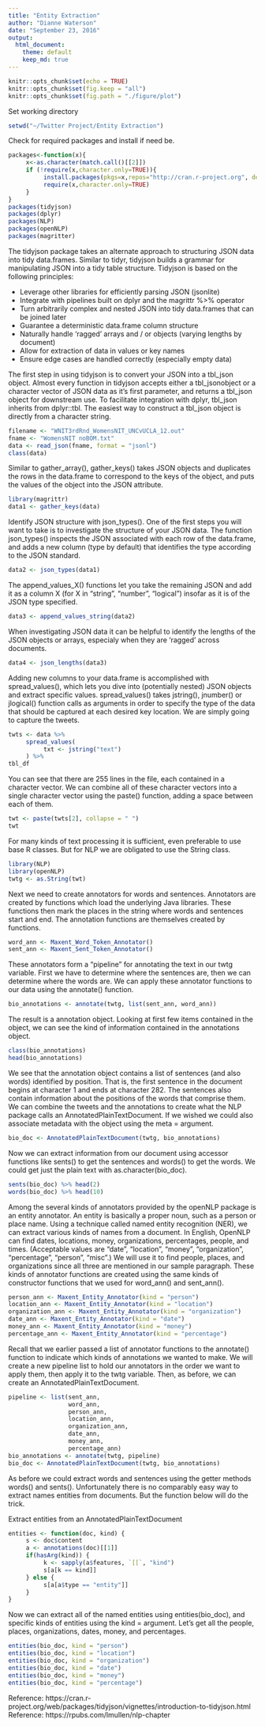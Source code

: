 ---
title: "Entity Extraction"
author: "Dianne Waterson"
date: "September 23, 2016"
output:
  html_document:
    theme: default
    keep_md: true
---

```{r setup, include=FALSE}
knitr::opts_chunk$set(echo = TRUE)
knitr::opts_chunk$set(fig.keep = "all")
knitr::opts_chunk$set(fig.path = "./figure/plot")
```

Set working directory
```{r working directory}
setwd("~/Twitter Project/Entity Extraction")
```

Check for required packages and install if need be.
```{r packages, eval=TRUE, messages=FALSE, warning=FALSE}
packages<-function(x){
     x<-as.character(match.call()[[2]])
     if (!require(x,character.only=TRUE)){
          install.packages(pkgs=x,repos="http://cran.r-project.org", dependencies = TRUE)
          require(x,character.only=TRUE)
     }
}
packages(tidyjson)
packages(dplyr)
packages(NLP)
packages(openNLP)
packages(magritter)
```

The tidyjson package takes an alternate approach to structuring JSON data 
into tidy data.frames. Similar to tidyr, tidyjson builds a grammar for 
manipulating JSON into a tidy table structure. Tidyjson is based on the 
following principles:

* Leverage other libraries for efficiently parsing JSON (jsonlite)
* Integrate with pipelines built on dplyr and the magrittr %>% operator
* Turn arbitrarily complex and nested JSON into tidy data.frames that can be joined later
* Guarantee a deterministic data.frame column structure
* Naturally handle 'ragged' arrays and / or objects (varying lengths by document)
* Allow for extraction of data in values or key names
* Ensure edge cases are handled correctly (especially empty data)

     
The first step in using tidyjson is to convert your JSON into a tbl_json 
object. Almost every function in tidyjson accepts either a tbl_jsonobject or
a character vector of JSON data as it's first parameter, and returns a 
tbl_json object for downstream use. To facilitate integration with dplyr,
tbl_json inherits from dplyr::tbl. The easiest way to construct a tbl_json
object is directly from a character string.
```{r json}
filename <- "WNIT3rdRnd_WomensNIT_UNCvUCLA_12.out"
fname <- "WomensNIT noBOM.txt"
data <- read_json(fname, format = "jsonl")
class(data)
```

Similar to gather_array(), gather_keys() takes JSON objects and duplicates 
the rows in the data.frame to correspond to the keys of the object, and puts
the values of the object into the JSON attribute.
```{r keys}
library(magrittr)
data1 <- gather_keys(data)
```

Identify JSON structure with json_types(). One of the first steps you will 
want to take is to investigate the structure of your JSON data. The function
json_types() inspects the JSON associated with each row of the data.frame, 
and adds a new column (type by default) that identifies the type according
to the JSON standard. 
```{r types}
data2 <- json_types(data1)
```

The append_values_X() functions let you take the remaining JSON and add it 
as a column X (for X in "string", "number", "logical") insofar as it is of
the JSON type specified.
```{r append_values_string}
data3 <- append_values_string(data2)
```

When investigating JSON data it can be helpful to identify the lengths of 
the JSON objects or arrays, especialy when they are 'ragged' across
documents.
```{r lengths}
data4 <- json_lengths(data3)
```

Adding new columns to your data.frame is accomplished with spread_values(),
which lets you dive into (potentially nested) JSON objects and extract 
specific values. spread_values() takes jstring(), jnumber() or jlogical() 
function calls as arguments in order to specify the type of the data that 
should be captured at each desired key location. We are simply going to 
capture the tweets.
```{r get_tweets}
twts <- data %>%
     spread_values(
          txt <- jstring("text")
     ) %>%
tbl_df
```

You can see that there are 255 lines in the file, each contained in a 
character vector. We can combine all of these character vectors into a 
single character vector using the paste() function, adding a space between
each of them.
```{r string}
twt <- paste(twts[2], collapse = " ")
twt
```

For many kinds of text processing it is sufficient, even preferable to use 
base R classes. But for NLP we are obligated to use the String class. 
```{r string_class}
library(NLP)
library(openNLP)
twtg <- as.String(twt)
```

Next we need to create annotators for words and sentences. Annotators are
created by functions which load the underlying Java libraries. These 
functions then mark the places in the string where words and sentences start
and end. The annotation functions are themselves created by functions.
```{r create_annotator}
word_ann <- Maxent_Word_Token_Annotator()
sent_ann <- Maxent_Sent_Token_Annotator()
```

These annotators form a "pipeline" for annotating the text in our twtg 
variable. First we have to determine where the sentences are, then we can
determine where the words are. We can apply these annotator functions to our
data using the annotate() function.
```{r sentence & word}
bio_annotations <- annotate(twtg, list(sent_ann, word_ann))
```

The result is a annotation object. Looking at first few items contained in 
the object, we can see the kind of information contained in the annotations 
object.
```{r annotation_object}
class(bio_annotations)
head(bio_annotations)
```

We see that the annotation object contains a list of sentences (and also 
words) identified by position. That is, the first sentence in the document 
begins at character 1 and ends at character 282. The sentences also contain
information about the positions of the words that comprise them. We can 
combine the tweets and the annotations to create what the NLP package calls
an AnnotatedPlainTextDocument. If we wished we could also associate metadata
with the object using the meta = argument.
```{r APTD}
bio_doc <- AnnotatedPlainTextDocument(twtg, bio_annotations)
```
     
Now we can extract information from our document using accessor functions
like sents() to get the sentences and words() to get the words. We could get just the plain text with as.character(bio_doc).
```{r peek}
sents(bio_doc) %>% head(2)
words(bio_doc) %>% head(10)
```
     
Among the several kinds of annotators provided by the openNLP package is an
entity annotator. An entity is basically a proper noun, such as a person or
place name. Using a technique called named entity recognition (NER), we can
extract various kinds of names from a document. In English, OpenNLP can find
dates, locations, money, organizations, percentages, people, and times. 
(Acceptable values are "date", "location", "money", "organization", 
"percentage", "person", "misc".) We will use it to find people, places, and
organizations since all three are mentioned in our sample paragraph. These
kinds of annotator functions are created using the same kinds of constructor
functions that we used for word_ann() and sent_ann().
```{r NER}
person_ann <- Maxent_Entity_Annotator(kind = "person")
location_ann <- Maxent_Entity_Annotator(kind = "location")
organization_ann <- Maxent_Entity_Annotator(kind = "organization")
date_ann <- Maxent_Entity_Annotator(kind = "date")
money_ann <- Maxent_Entity_Annotator(kind = "money")
percentage_ann <- Maxent_Entity_Annotator(kind = "percentage")
```
     
Recall that we earlier passed a list of annotator functions to the
annotate() function to indicate which kinds of annotations we wanted to
make. We will create a new pipeline list to hold our annotators in the order
we want to apply them, then apply it to the twtg variable. Then, as before, 
we can create an AnnotatedPlainTextDocument.
```{r APTD2}
pipeline <- list(sent_ann,
                 word_ann,
                 person_ann,
                 location_ann,
                 organization_ann,
                 date_ann,
                 money_ann,
                 percentage_ann)
bio_annotations <- annotate(twtg, pipeline)
bio_doc <- AnnotatedPlainTextDocument(twtg, bio_annotations)
```
     
As before we could extract words and sentences using the getter methods
words() and sents(). Unfortunately there is no comparably easy way to
extract names entities from documents. But the function below will do the 
trick.
     
Extract entities from an AnnotatedPlainTextDocument
```{r extract_entity_function}
entities <- function(doc, kind) {
     s <- doc$content
     a <- annotations(doc)[[1]]
     if(hasArg(kind)) {
          k <- sapply(a$features, `[[`, "kind")
          s[a[k == kind]]
     } else {
          s[a[a$type == "entity"]]
     }
}
```
     
Now we can extract all of the named entities using entities(bio_doc), and 
specific kinds of entities using the kind = argument. Let's get all the 
people, places, organizations, dates, money, and percentages.
```{r entity_extraction}
entities(bio_doc, kind = "person")
entities(bio_doc, kind = "location")
entities(bio_doc, kind = "organization")
entities(bio_doc, kind = "date")
entities(bio_doc, kind = "money")
entities(bio_doc, kind = "percentage")
```

Reference: https://cran.r-project.org/web/packages/tidyjson/vignettes/introduction-to-tidyjson.html
Reference: https://rpubs.com/lmullen/nlp-chapter     
     
     
     

